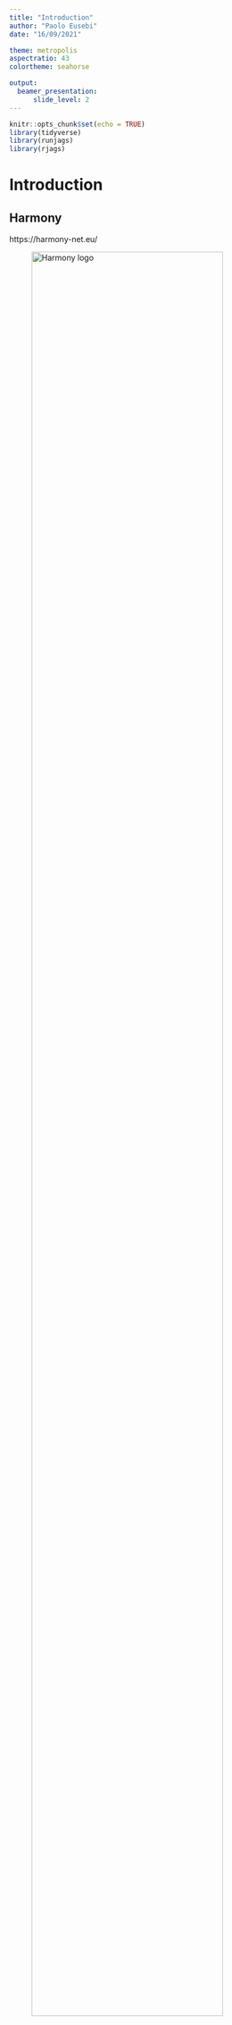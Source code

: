 ```yaml
---
title: "Introduction"
author: "Paolo Eusebi"
date: "16/09/2021"

theme: metropolis
aspectratio: 43
colortheme: seahorse

output:
  beamer_presentation: 
      slide_level: 2
---
```


```r
knitr::opts_chunk$set(echo = TRUE)
library(tidyverse)
library(runjags)
library(rjags)
```
# Introduction


## Harmony
https://harmony-net.eu/

![Harmony logo](img/harmony.png){width=90%}


## Reproducibility
![Baker Nature 2016](img/reproducibility.png){width=70%}


## Reproducibility
![Snapshot of the GitHub Repo](img/githubrep.png)


# Introduction to Bayesian Statistics

## Bayes Rule

Bayes' theorem is at the heart of Bayesian statistics:

$$P(\theta|Y) = \frac{P(\theta)\times P(Y|\theta)}{P(Y)}$$

where:  

- $\theta$ is our parameter value(s);

- $Y$ is the data that we have observed;

- $P(\theta|Y)$ is the posterior probability of the parameter value(s);

- $P(\theta)$ is the prior probability of the parameters;

- $P(Y|\theta)$ is the likelihood of the data given the parameters value(s);

- $P(Y)$ is the probability of the data, integrated over parameter space.


## Bayesian statistics

- In practice we usually work with the following:

$$P(\theta|Y) \propto P(\theta)\times P(Y|\theta)$$

- Our Bayesian posterior is therefore always a combination of the likelihood of the data $P(Y|\theta)$, and the parameter priors $P(\theta)$.


## How to get a posterior distribution?

- Analytical derivation 
- Numerical approximation


## Analytical derivation

Analytical derivation could be feasible in some simple cases (Beta-binomial model)

 - Prior $p \sim Beta(\alpha, \beta)$
 
 - Likelihood $Y|p \sim Bin(p, n)$
 
 - Posterior $p|y \sim Beta(\alpha+y, \beta+n-y)$
 
Example:
Suppose we are testing the fairness of a coin. We observed $n=12$ flips and $y=10$ heads. 
We assume an uninformative prior.

 - Prior $p \sim Beta(\alpha=1, \beta=1)$
 
 - Likelihood $Y|p \sim Bin(p, 12)$
 
 - Posterior $p|y \sim Beta(\alpha=11, \beta=3)$
 

## Analytical derivation

- Uniform \textcolor{blue}{Prior $Beta(1,1)$}

- \textcolor{red}{Likelihood $Bin(p, 12)$}

- \textcolor{green}{Posterior $Beta(11, 3)$}

```r
# Creating x from 0 to 1
d <- tibble(seq(0, 1, by = 0.025))
# Plot 
ggplot(d) +
  stat_function(fun = function(x) dbeta(x, 10, 2), color = "red", size = 1) +
  stat_function(fun = function(x) dbeta(x, 1,  1), color = "blue", size = 1) +
  stat_function(fun = function(x) dbeta(x, 11, 3), color = "green", size = 1) 
```


## Analytical derivation

- If I change the \textcolor{blue}{Prior} to \textcolor{blue}{$Beta(10, 10)$}

- \textcolor{red}{Likelihood $Bin(p, 12)$}

- \textcolor{green}{Posterior $Beta(20, 12)$}

```r
# Creating x from 0 to 1
d <- tibble(seq(0, 1, by = 0.025))
# Plot 
ggplot(d) +
  stat_function(fun = function(x) dbeta(x, 10, 2), color = "red", size = 1) +
  stat_function(fun = function(x) dbeta(x, 10, 10), color = "blue", size = 1) +
  stat_function(fun = function(x) dbeta(x, 20, 12), color = "green", size = 1) 
```


## A quick look at the Beta distribution.

- The Beta distribution is defined on the [0, 1] interval parameterized by two positive "shape" parameters  $\alpha$ and $\beta$.

- Parameters of Beta distribution are commonly considered as "pseudo-counts" of successes ($\alpha$) and failures ($\beta$)

- $Y \sim Beta(\alpha, \beta)=\frac{x^{\alpha-1}(1-x)^{\beta-1}}{B(\alpha, \beta)}$

- $E(Y)=\frac{\alpha}{\alpha+\beta}$

- $Var(Y)=\frac{\alpha\beta}{(\alpha+\beta)^2+(\alpha+\beta+1)}$

## MCMC

- Markov chain Monte Carlo (MCMC) methods comprise a class of algorithms for sampling from a probability distribution. 

- By constructing a Markov chain that has the desired distribution as its equilibrium distribution, one can obtain a sample of the desired distribution by recording states from the chain. 

- The more steps are included, the more closely the distribution of the sample matches the actual desired distribution. 

- Various algorithms exist for constructing chains, including the Metropolis–Hastings algorithm.


## MCMC

- A way of obtaining a numerical approximation of the posterior

- Highly flexible

- Not inherently Bayesian but most widely used in this context

- Assessing convergence is essential, otherwise we may not be summarising the true posterior

- Our chains are correlated so we need to consider the effective sample size


# Theory and application of MCMC

## MCMC in practice

We can write a Metropolis–Hastings algorithm but this is complex and inefficient

There are a number of general purpose languages that allow us to define the problem and leave the details to the software:

- WinBUGS/OpenBUGS

- JAGS(Just Another Gibbs Sampler)

- Stan (named in honour of Stanislaw Ulam, pioneer of the Monte Carlo method)


## JAGS

JAGS uses the BUGS language

- This is a declarative (non-procedural) language

- The order of statements does not matter

- The compiler converts our model syntax into an MCMC algorithm with appropriately defined likelihood and priors

- You can only define each variable once!!!

Different ways to run JAGS from R: rjags, runjags, R2jags, jagsUI


## JAGS

A simple JAGS model might look like this:

```r
basicjags <- "model{
  # Likelihood part:
  Positives ~ dbinom(prevalence, TotalTests)
  
  # Prior part:
  prevalence ~ dbeta(2, 2)
  
  # Hooks for automatic integration with R:
  #data# Positives, TotalTests
  #monitor# prevalence
  #inits# prevalence
}
"
```


## JAGS

Two model statements in this JAGS model:

1. The number of $Positive$ test samples is Binomially distributed with probability parameter $prevalence$ and total trials $TotalTests$
```r
Positives ~ dbinom(prevalence, TotalTests)
```

2. Our prior probability distribution for the parameter $prevalence$ is a $Beta(2,2)$

```r
prevalence ~ dbeta(2,2)
```


## JAGS

The other lines in this model are automated hooks that are only used by runjags for:

1. Loading data
```r
#data# Positives, TotalTests
```

2. Monitoring the posterior distribution of interest
```r
#monitor# prevalence
```

3. Initializing the chains
```r
#data# Positives, TotalTests
```


## JAGS

This JAGS model is:

- Easy to write and understand
- Efficient (low autocorrelation)
- Fast to run


## JAGS

Let's run this model with some data.

```r
# data to be retrieved by runjags:
Positives <- 7
TotalTests <- 10
# initial values to be retrieved by runjags:
prevalence <- list(chain1=0.05, chain2=0.95)
```



```r
results <- run.jags(model = basicjags, 
                    n.chains = 2, 
                    burnin = 1000, 
                    sample = 5000)
```


## JAGS - Check the plots for convergence

```r
plot(results)
```

```r
pt <- plot(results)
```

## JAGS - Trace plots

The two chains should be stationary.

```r
print(pt[[1]])
```


## JAGS - Empirical Cumulative Distribution Function (ECDF) plots

The two chains should be very close to each other.

```r
print(pt[[2]])
```

## JAGS - Histograms

Histogram of the combined chains should appear smooth.
```r
print(pt[[3]])
```

## JAGS - Autocorrelation plots

Autocorrelation plot tells how well behaved the model.

```r
print(pt[[4]])
```

## JAGS - Diagnostics

Then check the effective sample size (SSeff) and Gelman-Rubin statistic (psrf):

```r
res <- summary(results)[,c(1:3,9,11)]
res <- round(res, 3)
res
```

Reminder:  we want psrf < 1.05 and SSeff > 1000

## JAGS - Diagnostics

ESS definition:

$$ESS=\frac{n}{1+2\sum_{k=1}^{\infty }{\rho(k)}}$$

where $n$ is the number of samples and $\rho(k)$ is the correlation at lag $k$.

- If your samples are independent, your effective samples size equals the actual sample size. 

- If the correlation at lag k decreases extremely slowly, so slowly that the sum in the denominator diverges, your effective sample size is zero.

## JAGS - Diagnostics

- If psrf (potential scale reduction factor) is close to 1, we can conclude that each of the m sets of n simulated observations is close to the target distribution

- There is also a multivariate version mpsrf


## Priors: the *$Beta(\alpha, \beta)$* distribution

\textcolor{blue}{$Beta(2, 2)$} \textcolor{red}{$Beta(20, 5)$} \textcolor{green}{$Beta(1, 1)$}

```r
# Creating x from 0 to 1
d <- tibble(seq(0, 1, by = 0.025))
# Plot 
ggplot(d) +
  stat_function(fun = function(x) dbeta(x, 20, 5), color = "red", size = 1) +
  stat_function(fun = function(x) dbeta(x, 2, 2), color = "blue", size = 1) +
  stat_function(fun = function(x) dbeta(x, 1, 1), color = "green", size = 1) 
```

## Priors: the *$Beta(\alpha, \beta)$* distribution

Common choices: 

- Uniform prior $Beta(1, 1)$ (Bayes-Laplace)
- Jeffreys prior $Beta(\frac{1}{2},\frac{1}{2})$
- "Neutral" prior $Beta(\frac{1}{3},\frac{1}{3})$ (Kerman 2011)
- Haldane prior $Beta(0, 0)$, or it's approximation $Beta(\epsilon>0, \epsilon>0)$


## Exercise

- Run this model yourself in JAGS

- Change the initial values for the two chains and make sure it doesn't affect the results

- Reduce the burnin length - does this make a difference?

- Change the sample length - does this make a difference?

- Change the priors

- Increase the sample size

